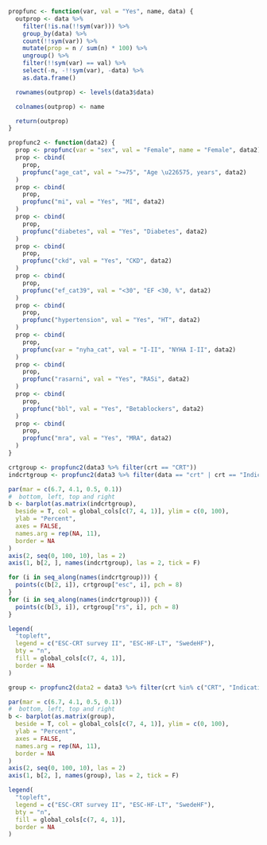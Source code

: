 ```r

propfunc <- function(var, val = "Yes", name, data) {
  outprop <- data %>%
    filter(!is.na(!!sym(var))) %>%
    group_by(data) %>%
    count(!!sym(var)) %>%
    mutate(prop = n / sum(n) * 100) %>%
    ungroup() %>%
    filter(!!sym(var) == val) %>%
    select(-n, -!!sym(var), -data) %>%
    as.data.frame()

  rownames(outprop) <- levels(data3$data)

  colnames(outprop) <- name

  return(outprop)
}

propfunc2 <- function(data2) {
  prop <- propfunc(var = "sex", val = "Female", name = "Female", data2)
  prop <- cbind(
    prop,
    propfunc("age_cat", val = ">=75", "Age \u226575, years", data2)
  )
  prop <- cbind(
    prop,
    propfunc("mi", val = "Yes", "MI", data2)
  )
  prop <- cbind(
    prop,
    propfunc("diabetes", val = "Yes", "Diabetes", data2)
  )
  prop <- cbind(
    prop,
    propfunc("ckd", val = "Yes", "CKD", data2)
  )
  prop <- cbind(
    prop,
    propfunc("ef_cat39", val = "<30", "EF <30, %", data2)
  )
  prop <- cbind(
    prop,
    propfunc("hypertension", val = "Yes", "HT", data2)
  )
  prop <- cbind(
    prop,
    propfunc(var = "nyha_cat", val = "I-II", "NYHA I-II", data2)
  )
  prop <- cbind(
    prop,
    propfunc("rasarni", val = "Yes", "RASi", data2)
  )
  prop <- cbind(
    prop,
    propfunc("bbl", val = "Yes", "Betablockers", data2)
  )
  prop <- cbind(
    prop,
    propfunc("mra", val = "Yes", "MRA", data2)
  )
}
```

```r

crtgroup <- propfunc2(data3 %>% filter(crt == "CRT"))
indcrtgroup <- propfunc2(data3 %>% filter(data == "crt" | crt == "Indication"))

par(mar = c(6.7, 4.1, 0.5, 0.1))
#  bottom, left, top and right
b <- barplot(as.matrix(indcrtgroup),
  beside = T, col = global_cols[c(7, 4, 1)], ylim = c(0, 100),
  ylab = "Percent",
  axes = FALSE,
  names.arg = rep(NA, 11),
  border = NA
)
axis(2, seq(0, 100, 10), las = 2)
axis(1, b[2, ], names(indcrtgroup), las = 2, tick = F)

for (i in seq_along(names(indcrtgroup))) {
  points(c(b[2, i]), crtgroup["esc", i], pch = 8)
}
for (i in seq_along(names(indcrtgroup))) {
  points(c(b[3, i]), crtgroup["rs", i], pch = 8)
}

legend(
  "topleft",
  legend = c("ESC-CRT survey II", "ESC-HF-LT", "SwedeHF"),
  bty = "n",
  fill = global_cols[c(7, 4, 1)],
  border = NA
)
```

```r

group <- propfunc2(data2 = data3 %>% filter(crt %in% c("CRT", "Indication")))

par(mar = c(6.7, 4.1, 0.5, 0.1))
#  bottom, left, top and right
b <- barplot(as.matrix(group),
  beside = T, col = global_cols[c(7, 4, 1)], ylim = c(0, 100),
  ylab = "Percent",
  axes = FALSE,
  names.arg = rep(NA, 11),
  border = NA
)
axis(2, seq(0, 100, 10), las = 2)
axis(1, b[2, ], names(group), las = 2, tick = F)

legend(
  "topleft",
  legend = c("ESC-CRT survey II", "ESC-HF-LT", "SwedeHF"),
  bty = "n",
  fill = global_cols[c(7, 4, 1)],
  border = NA
)
```
